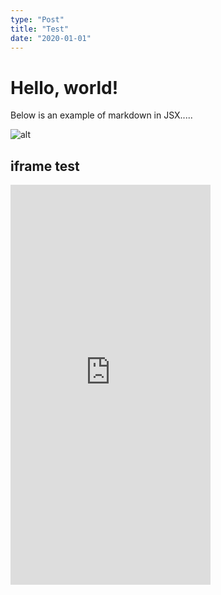 ```yaml
---
type: "Post"
title: "Test"
date: "2020-01-01"
---
```


# Hello, world!

Below is an example of markdown in JSX.....

![alt](https://avatars.githubusercontent.com/u/4167843?v=4)

## iframe test

<iframe
  src="https://subdivide-bottomsheet-prototype.vercel.app"
  width="320"
  height="640"
  frameborder="0"
></iframe>

<Navbar />
